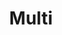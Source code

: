 ---
slug: multi
link: /projects/multi/
category: 'projects'
title: Multi
publicData: Sep 11th 2020
pagesCount: 1
pages: 
    - page:
        - image: ../../assets/images/projects/project-260-multi/multi-0.jpg
        - title: Главная
sortIdx: 260
---